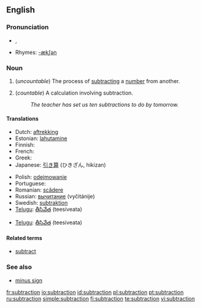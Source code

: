 ==English==

===Pronunciation===
*{{IPA|/səbˈtɹækʃən/}}, {{SAMPA|/s@b"tr{kS@n/}}
*Rhymes: [[Rhymes:English:-ækʃən|-ækʃən]]

===Noun===
{{en-noun|s|-}}

# {{arithmetic}} (''uncountable'') The process of [[subtract]]ing a [[number]] from another.
# {{arithmetic}} (''countable'') A calculation involving subtraction.
#:''The teacher has set us ten subtractions to do by tomorrow.''

====Translations====

{{trans-top|process}}
* Dutch: [[aftrekking]]
* Estonian: [[lahutamine]]
* Finnish: {{t-|fi|vähentäminen}}
* French: {{t|fr|soustraction|f}}
* Greek: {{t|el|αφαίρεση|f|sc=Grek}}
* Japanese: [[引き算]] (ひきざん, hikizan)
{{trans-mid}}
* Polish: [[odejmowanie]] {{n}}
* Portuguese: {{t+|pt|subtração|f}}
* Romanian: [[scădere]] {{f}}
* Russian: [[вычитание]] (vyčitánije) {{n}}
* Swedish: [[subtraktion]]
* [[Telugu]]: [[తీసివేత]] (teesiveata)
{{trans-bottom}}

{{trans-top|calculation}}
{{trans-mid}}
* [[Telugu]]: [[తీసివేత]] (teesiveata)
{{trans-bottom}}

====Related terms====
*[[subtract]]

===See also===
*[[minus sign]]

[[fr:subtraction]]
[[io:subtraction]]
[[id:subtraction]]
[[pl:subtraction]]
[[pt:subtraction]]
[[ru:subtraction]]
[[simple:subtraction]]
[[fi:subtraction]]
[[te:subtraction]]
[[vi:subtraction]]